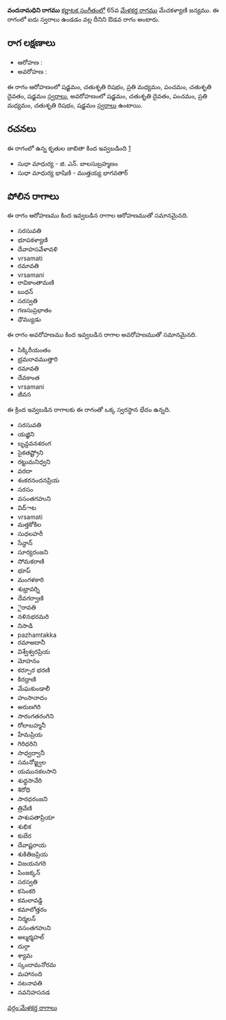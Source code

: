 {{Infobox ragam
	| name          	= వందనామధిని
	| synonym	    	= 
	| mela          	= 
	| chakra        	= 
	| janaka        	= 
	| type          	= ఔడవ
	| arohanam      	= {{svaraC|S|R2|M2|P|D2|S'}} 
	| avarohanam    	= {{svaraC|S'|D2|P|M2|R2|S}}
	| jeeva         	=
	| chhaya        	=
	| nyasa         	=
	| vishesha      	= 
	| equivalent  		= 
}}
{{కర్ణాటక సంగీత రాగాలు}}
'''వందనామధిని రాగము''' [[కర్ణాటక సంగీతం]]లో 65వ [[మేళకర్త రాగము]] మేచకళ్యాణి జన్యము.  ఈ రాగంలో ఐదు స్వరాలు ఉండడం వల్ల దీనిని ఔడవ రాగం అంటారు.


==రాగ లక్షణాలు==


* ఆరోహణ : {{svaraC|S|R2|M2|P|D2|S'}} 
* అవరోహణ : {{svaraC|S'|D2|P|M2|R2|S}}

ఈ రాగం ఆరోహణంలో షడ్జమం, చతుశృతి రిషభం, ప్రతి మధ్యమం, పంచమం, చతుశృతి దైవతం, షడ్జమం [[స్వరాలు]], అవరోహణంలో షడ్జమం, చతుశృతి దైవతం, పంచమం, ప్రతి మధ్యమం, చతుశృతి రిషభం, షడ్జమం [[స్వరాలు]] ఉంటాయి.

==రచనలు==
ఈ రాగంలో ఉన్న కృతుల జాబితా కింద ఇవ్వబడింది [https://github.com/ssrihari/ragavardhini/blob/master/ragas/kritis.psv]
* సుధా మాధుర్య - జి. ఎన్. బాలసుబ్రహ్మణం
* సుధా మాధుర్య భాషిణి - ముత్తయ్య భాగవతార్




==పోలిన రాగాలు==
ఈ రాగం ఆరోహణము కింద ఇవ్వబడిన రాగాల ఆరోహణముతో సమానమైనది.
* సరసువతి
* భూపకళ్యాణి
* దేవాహసవేళావళి
* vrsamati
* రమావతి
* vrsamani
* రావికాంతామణి
* బుధన్
* సరస్వతి
* గణసుప్రభాతం
* ధౌమ్యుడు

ఈ రాగం అవరోహణము కింద ఇవ్వబడిన రాగాల అవరోహణముతో సమానమైనది.
* సిక్కిరీయంతం
* భ్రమరావముత్తారి
* రమావతి
* దేవకాంత
* vrsamani
* జీవన

ఈ క్రింద ఇవ్వబడిన రాగాలకు ఈ రాగంతో ఒక్క స్వరస్థాన భేదం ఉన్నది.
* సరసువతి
* యజ్ఞిని
* బృన్దవనశరంగ
* సైకతష్ట్రోని
* రట్టుమనిధ్వని
* వరదా
* శంకరనందనప్రియ
* సరసం
* వసంతగహుని
* విద్ాట
* vrsamati
* మత్తకోకిల
* సుధలహరీ
* సేన్దాన్
* సూర్యరంజని
* సోమకరాణి
* భూప్
* మంగళకారి
* శుభ్రావర్ని
* దేవగర్వాణి
* ైరావతి
* నళినభరమరి
* నిసాడి
* pazhamtakka
* రమాఅదానీ
* విశ్వేశ్వరప్రియ
* మోహనం
* కర్పూర భరణి
* కిరధ్రాణి
* మేఘకుండాలీ
* హంసానాదం
* అరుణగిరి
* సారంగతరంగిని
* రోలాబహ్మనీ
* హేమప్రియ
* గిరిధరిని
* సాధ్వద్వానీ
* సమనోజ్జ్వల
* యమునకలసాని
* శుధ్ధసావేరి
* శిరోధి
* సారధరంజని
* త్రివేణి
* పాశుపతాప్రియా
* శుభిక
* కుబేర
* దేవాష్టరాయ
* శుకితిజప్రియ
* విజయనగరి
* పింజక్కన్
* సరస్వతి
* కసెంకరి
* కమలావడ్డి
* కమాలోత్తరం
* నిర్మలన్
* వసంతగహుని
* అల్మర్మహల్
* దుర్గా
* శ్యామ
* స్కందామనోరమ
* మహానంది
* నటనావతి
* నవనిహసనడ



[[వర్గం:మేళకర్త రాగాలు]]